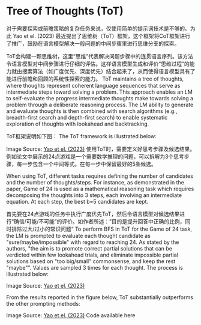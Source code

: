 # Tree of Thoughts (ToT)


对于需要探索或前瞻策略的复杂任务来说，仅使用简单的提示词技术是不够的。为此 Yao et el. (2023) 最近提出了思维树（ToT）框架，这个框架将CoT框架进行了推广，鼓励在语言模型解决一般问题的中间步骤里进行思维分支的探索。

ToT会构建一颗思维树，这里“思维”代表解决问题步骤中的连贯语言序列。该方法令语言模型对中间步骤进行仔细的评估。这样语言模型生成和评价“思维过程”的能力就由搜索算法（如广度优先、深度优先）结合起来了，从而使得语言模型具有了能进行前瞻和回顾的系统性探索的能力。
ToT maintains a tree of thoughts, where thoughts represent coherent language sequences that serve as intermediate steps toward solving a problem. This approach enables an LM to self-evaluate the progress intermediate thoughts make towards solving a problem through a deliberate reasoning process. The LM ability to generate and evaluate thoughts is then combined with search algorithms (e.g., breadth-first search and depth-first search) to enable systematic exploration of thoughts with lookahead and backtracking.

ToT框架说明如下图：
The ToT framework is illustrated below:

Image Source: [Yao et el. (2023)](https://arxiv.org/abs/2305.10601)
使用ToT时，需要定义好思考步骤及候选结果。例如论文中展示的24点游戏是一个需要数学推理的问题，可以拆解为3个思考步骤，每一步包含一个中间等式。在每一步中保留最好的5条候选。

When using ToT, different tasks requires defining the number of candidates and the number of thoughts/steps. For instance, as demonstrated in the paper, Game of 24 is used as a mathematical reasoning task which requires decomposing the thoughts into 3 steps, each involving an intermediate equation. At each step, the best b=5 candidates are kept.


首先要在24点游戏的任务中执行广度优先ToT，然后令语言模型对候选结果进行“确信/可能/不可能”的评价。如作者所述：”目的是提升回答中正确的比例，同时排除过大/过小的常识问题“
To perform BFS in ToT for the Game of 24 task, the LM is prompted to evaluate each thought candidate as "sure/maybe/impossible" with regard to reaching 24. As stated by the authors, "the aim is to promote correct partial solutions that can be verdicted within few lookahead trials, and eliminate impossible partial solutions based on "too big/small" commonsense, and keep the rest "maybe"". Values are sampled 3 times for each thought. The process is illustrated below:

Image Source: [Yao et el. (2023)](https://arxiv.org/abs/2305.10601)

From the results reported in the figure below, ToT substantially outperforms the other prompting methods:

Image Source: [Yao et el. (2023)](https://arxiv.org/abs/2305.10601)
Code available here
